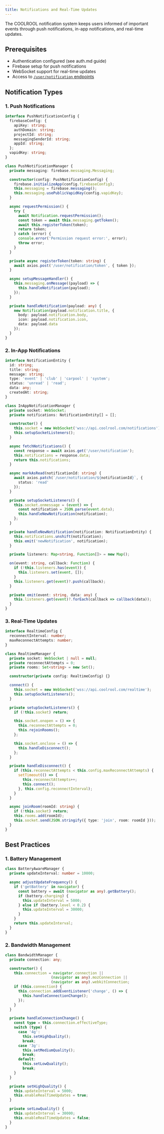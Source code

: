 ```yaml
---
title: Notifications and Real-Time Updates
---
```


The COOLROOL notification system keeps users informed of important events through push notifications, in-app notifications, and real-time updates.

## Prerequisites
- Authentication configured (see auth.md guide)
- Firebase setup for push notifications
- WebSocket support for real-time updates
- Access to [`/user/notification` endpoints](/reference/endpoints/user-controller-get-notification)

## Notification Types

### 1. Push Notifications
```typescript
interface PushNotificationConfig {
  firebaseConfig: {
    apiKey: string;
    authDomain: string;
    projectId: string;
    messagingSenderId: string;
    appId: string;
  };
  vapidKey: string;
}

class PushNotificationManager {
  private messaging: firebase.messaging.Messaging;

  constructor(config: PushNotificationConfig) {
    firebase.initializeApp(config.firebaseConfig);
    this.messaging = firebase.messaging();
    this.messaging.usePublicVapidKey(config.vapidKey);
  }

  async requestPermission() {
    try {
      await Notification.requestPermission();
      const token = await this.messaging.getToken();
      await this.registerToken(token);
      return token;
    } catch (error) {
      console.error('Permission request error:', error);
      throw error;
    }
  }

  private async registerToken(token: string) {
    await axios.post('/user/notification/token', { token });
  }

  async setupMessageHandler() {
    this.messaging.onMessage((payload) => {
      this.handleNotification(payload);
    });
  }

  private handleNotification(payload: any) {
    new Notification(payload.notification.title, {
      body: payload.notification.body,
      icon: payload.notification.icon,
      data: payload.data
    });
  }
}
```

### 2. In-App Notifications
```typescript
interface NotificationEntity {
  id: string;
  title: string;
  message: string;
  type: 'event' | 'club' | 'carpool' | 'system';
  status: 'unread' | 'read';
  data: any;
  createdAt: string;
}

class InAppNotificationManager {
  private socket: WebSocket;
  private notifications: NotificationEntity[] = [];

  constructor() {
    this.socket = new WebSocket('wss://api.coolrool.com/notifications');
    this.setupSocketListeners();
  }

  async fetchNotifications() {
    const response = await axios.get('/user/notification');
    this.notifications = response.data;
    return this.notifications;
  }

  async markAsRead(notificationId: string) {
    await axios.patch(`/user/notification/${notificationId}`, {
      status: 'read'
    });
  }

  private setupSocketListeners() {
    this.socket.onmessage = (event) => {
      const notification = JSON.parse(event.data);
      this.handleNewNotification(notification);
    };
  }

  private handleNewNotification(notification: NotificationEntity) {
    this.notifications.unshift(notification);
    this.emit('newNotification', notification);
  }

  private listeners: Map<string, Function[]> = new Map();

  on(event: string, callback: Function) {
    if (!this.listeners.has(event)) {
      this.listeners.set(event, []);
    }
    this.listeners.get(event)?.push(callback);
  }

  private emit(event: string, data: any) {
    this.listeners.get(event)?.forEach(callback => callback(data));
  }
}
```

### 3. Real-Time Updates
```typescript
interface RealtimeConfig {
  reconnectInterval: number;
  maxReconnectAttempts: number;
}

class RealtimeManager {
  private socket: WebSocket | null = null;
  private reconnectAttempts = 0;
  private rooms: Set<string> = new Set();

  constructor(private config: RealtimeConfig) {}

  connect() {
    this.socket = new WebSocket('wss://api.coolrool.com/realtime');
    this.setupSocketListeners();
  }

  private setupSocketListeners() {
    if (!this.socket) return;

    this.socket.onopen = () => {
      this.reconnectAttempts = 0;
      this.rejoinRooms();
    };

    this.socket.onclose = () => {
      this.handleDisconnect();
    };
  }

  private handleDisconnect() {
    if (this.reconnectAttempts < this.config.maxReconnectAttempts) {
      setTimeout(() => {
        this.reconnectAttempts++;
        this.connect();
      }, this.config.reconnectInterval);
    }
  }

  async joinRoom(roomId: string) {
    if (!this.socket) return;
    this.rooms.add(roomId);
    this.socket.send(JSON.stringify({ type: 'join', room: roomId }));
  }
}
```

## Best Practices

### 1. Battery Management
```typescript
class BatteryAwareManager {
  private updateInterval: number = 10000;

  async adjustUpdateFrequency() {
    if ('getBattery' in navigator) {
      const battery = await (navigator as any).getBattery();
      if (battery.charging) {
        this.updateInterval = 5000;
      } else if (battery.level < 0.2) {
        this.updateInterval = 30000;
      }
    }
    return this.updateInterval;
  }
}
```

### 2. Bandwidth Management
```typescript
class BandwidthManager {
  private connection: any;

  constructor() {
    this.connection = navigator.connection ||
                     (navigator as any).mozConnection ||
                     (navigator as any).webkitConnection;
    if (this.connection) {
      this.connection.addEventListener('change', () => {
        this.handleConnectionChange();
      });
    }
  }

  private handleConnectionChange() {
    const type = this.connection.effectiveType;
    switch (type) {
      case '4g':
        this.setHighQuality();
        break;
      case '3g':
        this.setMediumQuality();
        break;
      default:
        this.setLowQuality();
        break;
    }
  }

  private setHighQuality() {
    this.updateInterval = 5000;
    this.enableRealTimeUpdates = true;
  }

  private setLowQuality() {
    this.updateInterval = 30000;
    this.enableRealTimeUpdates = false;
  }
}
```

